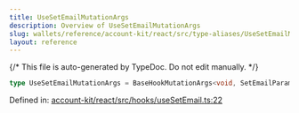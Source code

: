 ```yaml
---
title: UseSetEmailMutationArgs
description: Overview of UseSetEmailMutationArgs
slug: wallets/reference/account-kit/react/src/type-aliases/UseSetEmailMutationArgs
layout: reference
---
```


{/* This file is auto-generated by TypeDoc. Do not edit manually. */}

```ts
type UseSetEmailMutationArgs = BaseHookMutationArgs<void, SetEmailParams>;
```

Defined in: [account-kit/react/src/hooks/useSetEmail.ts:22](https://github.com/alchemyplatform/aa-sdk/blob/9f926c402d1661309abbf8eae8431e52e8c5e53f/account-kit/react/src/hooks/useSetEmail.ts#L22)
